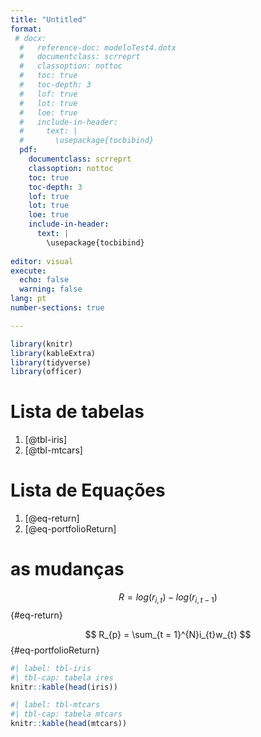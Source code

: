 ```yaml
---
title: "Untitled"
format:
 # docx:
  #   reference-doc: modeloTest4.dotx
  #   documentclass: scrreprt
  #   classoption: nottoc
  #   toc: true
  #   toc-depth: 3
  #   lof: true
  #   lot: true
  #   loe: true
  #   include-in-header: 
  #     text: |
  #       \usepackage{tocbibind}
  pdf:
    documentclass: scrreprt
    classoption: nottoc
    toc: true
    toc-depth: 3
    lof: true
    lot: true
    loe: true
    include-in-header:
      text: |
        \usepackage{tocbibind}
 
editor: visual
execute: 
  echo: false
  warning: false
lang: pt
number-sections: true

---
```


```r

library(knitr)
library(kableExtra)
library(tidyverse)
library(officer)


```

# Lista de tabelas

1. [@tbl-iris]
2. [@tbl-mtcars]


# Lista de Equações

1. [@eq-return]
2. [@eq-portfolioReturn]


# as mudanças



$$
R = log(r_{i,t}) - log(r_{i,t - 1})
$$ {#eq-return}

$$
 R_{p} = \sum_{t = 1}^{N}i_{t}w_{t}
$$ {#eq-portfolioReturn}

```r
#| label: tbl-iris
#| tbl-cap: tabela ires
knitr::kable(head(iris)) 
```

```r
#| label: tbl-mtcars
#| tbl-cap: tabela mtcars
knitr::kable(head(mtcars)) 
```
